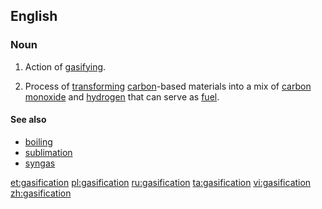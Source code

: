 ==English==
===Noun===
{{wikipedia}}
{{en-noun}}
# Action of [[gasify]]ing.
# {{chemistry}} Process of [[transform]]ing [[carbon]]-based materials into a mix of [[carbon monoxide]] and [[hydrogen]] that can serve as [[fuel]].

====See also====
* [[boiling]]
* [[sublimation]]
* [[syngas]]

[[et:gasification]]
[[pl:gasification]]
[[ru:gasification]]
[[ta:gasification]]
[[vi:gasification]]
[[zh:gasification]]